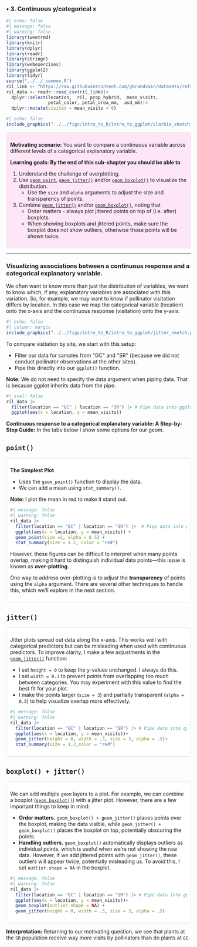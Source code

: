 ### • 3. Continuous y/categorical x {.unnumbered #cont_cat}




```r
#| echo: false
#| message: false
#| warning: false
library(tweetrmd)
library(knitr)
library(dplyr)
library(readr)
library(stringr)
library(webexercises)
library(ggplot2)
library(tidyr)
source("../../_common.R") 
ril_link <- "https://raw.githubusercontent.com/ybrandvain/datasets/refs/heads/master/clarkia_rils.csv"
ril_data <- readr::read_csv(ril_link)|>
  dplyr::select(location,  ril, prop_hybrid,  mean_visits,  
                petal_color, petal_area_mm,  asd_mm)|>
  dplyr::mutate(visited = mean_visits > 0)
```




```r
#| echo: false
include_graphics("../../figs/intro_to_R/intro_to_ggplot/clarkia_sketch_catexplan.png")
```



::: {.motivation style="background-color: #ffe6f7; padding: 10px; border: 1px solid #ddd; border-radius: 5px;"}


**Motivating scenario:**  You want to compare a continuous variable across different levels of a categorical explanatory variable.      

**Learning goals: By the end of this sub-chapter you should be able to**  

1. Understand the challenge of overplotting.  
2. Use [`geom_point`](https://ggplot2.tidyverse.org/reference/geom_point.html), [`geom_jitter()`](https://ggplot2.tidyverse.org/reference/geom_jitter.html) and/or [`geom_boxplot()`](https://ggplot2.tidyverse.org/reference/geom_boxplot.html)  to visualize the distribution. 
   - Use the `size` and `alpha` arguments to adjust the size and transparency of points.  
3. Combine [`geom_jitter()`](https://ggplot2.tidyverse.org/reference/geom_jitter.html) and/or [`geom_boxplot()`](https://ggplot2.tidyverse.org/reference/geom_boxplot.html), noting that 
   - Order matters - always plot jittered points on top of (i.e. after) boxplots.   
   - When showing boxplots and jittered points, make sure the boxplot does not show outliers, otherwise those points will be shown twice.  
   
:::     

---  

### Visualizing associations between a continuous response and a categorical explanatory variable.  


We often want to know more than just the distribution of variables, we want to know which, if any, explanatory variables are associated with this variation. So, for example, we may want to know if pollinator visitation differs by location. In this case we map the categorical variable (location) onto the x-axis and the continuous response (visitation) onto the y-axis. 

```r
#| echo: false
#| column: margin
include_graphics("../../figs/intro_to_R/intro_to_ggplot/jitter_sketch.png")
```


To compare visitation by site, we start with this setup:  

- Filter our data for samples from \"GC\" and \"SR\" (because we did not conduct pollinator observations at the other sites).   
- Pipe this directly into our `ggplot()` function.  

**Note:** We do not need to specify the data argument when piping data. That is because ggplot inherits data from the pipe.

```r
#| eval: false 
ril_data |> 
  filter(location == "GC" | location == "SR") |> # Pipe data into ggplot
  ggplot(aes(x = location, y = mean_visits))
```


**Continuous response to a categorical explanatory variable: A Step-by-Step Guide:**   In the tabs below I show some options for our geom. 

:::::: panel-tabset

## `point()`



::: {style="background-color: #fff; padding: 10px; border: 1px solid #ddd; border-radius: 5px;"}

**The Simplest Plot**  

- Uses the `geom_point()` function to display the data.  
- We can add a mean using `stat_summary()`.   

**Note:** I plot the mean in red to make it stand out.   

```r
#| message: false 
#| warning: false 
ril_data |> 
  filter(location == "GC" | location == "SR") |>  # Pipe data into ggplot
  ggplot(aes(x = location, y = mean_visits)) +
  geom_point(size =2, alpha = 0.5) +
  stat_summary(size = 1.2, color = "red")
```

However, these figures can be difficult to interpret when many points overlap, making it hard to distinguish individual data points—this issue is known as **over-plotting**.  

One way to address over-plotting is to adjust the **transparency** of points using the `alpha` argument. There are several other techniques to handle this, which we’ll explore in the next section.  


:::

## `jitter()`


::: {style="background-color: #fff; padding: 10px; border: 1px solid #ddd; border-radius: 5px;"}

Jitter plots spread out data along the x-axis. This works well with categorical predictors but can be misleading when used with continuous predictors. To improve clarity, I make a few adjustments in the [`geom_jitter()`](https://ggplot2.tidyverse.org/reference/geom_jitter.html) function:  

- I set `height = 0` to keep the y-values unchanged. I always do this.  
- I set `width = 0.3` to prevent points from overlapping too much between categories. You may experiment with this value to find the best fit for your plot.  
- I make the points larger (`size = 3`) and partially transparent (`alpha = 0.5`) to help visualize overlap more effectively.  


```r
#| message: false 
#| warning: false 
ril_data |> 
  filter(location == "GC" | location == "SR") |> # Pipe data into ggplot
  ggplot(aes(x = location, y = mean_visits))+
  geom_jitter(height = 0, width = .3, size = 3, alpha = .5)+
  stat_summary(size = 1.2,color = "red")
```


:::



## `boxplot() + jitter()`


 

::: {style="background-color: #fff; padding: 10px; border: 1px solid #ddd; border-radius: 5px;"}


We can add multiple `geom` layers to a plot. For example, we can combine a boxplot ([`geom_boxplot()`](https://ggplot2.tidyverse.org/reference/geom_boxplot.html)) with a jitter plot. However, there are a few important things to keep in mind:  

- **Order matters.** `geom_boxplot() + geom_jitter()` places points over the boxplot, making the data visible, while `geom_jitter() + geom_boxplot()` places the boxplot on top, potentially obscuring the points.  
- **Handling outliers.** `geom_boxplot()` automatically displays outliers as individual points, which is useful when we're not showing the raw data. However, if we add jittered points with `geom_jitter()`, these outliers will appear twice, potentially misleading us. To avoid this, I set `outlier.shape = NA` in the boxplot.  

```r
#| message: false 
#| warning: false 
ril_data |> 
  filter(location == "GC" | location == "SR") |> # Pipe data into ggplot
  ggplot(aes(x = location, y = mean_visits))+
  geom_boxplot(outlier.shape = NA) + 
  geom_jitter(height = 0, width = .3, size = 3, alpha = .5)
```


:::


::::::

**Interpretation:**     Returning to our motivating question, we see that plants at the `SR` population receive way more visits by pollinators than do plants at `GC`.  

